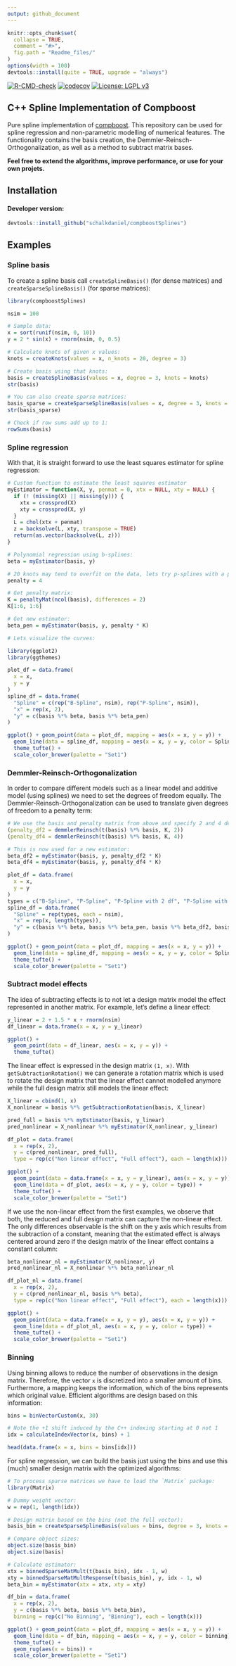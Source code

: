 ```yaml
---
output: github_document
---
```


<!-- README.md is generated from README.Rmd. Please edit that file -->

```r
knitr::opts_chunk$set(
  collapse = TRUE,
  comment = "#>",
  fig.path = "Readme_files/"
)
options(width = 100)
devtools::install(quite = TRUE, upgrade = "always")
```

[![R-CMD-check](https://github.com/schalkdaniel/compboostSplines/actions/workflows/R-CMD-check.yaml/badge.svg)](https://github.com/schalkdaniel/compboostSplines/actions/workflows/R-CMD-check.yaml) [![codecov](https://codecov.io/gh/schalkdaniel/compboostSplines/branch/main/graph/badge.svg?token=KGR22VAOHI)](https://codecov.io/gh/schalkdaniel/compboostSplines) [![License: LGPL v3](https://img.shields.io/badge/License-LGPL_v3-blue.svg)](https://www.gnu.org/licenses/lgpl-3.0)

## C++ Spline Implementation of Compboost

Pure spline implementation of [compboost](https://compboost.org). This repository can be used for spline regression and non-parametric modelling of numerical features. The functionality contains the basis creation, the Demmler-Reinsch-Orthogonalization, as well as a method to subtract matrix bases.

**Feel free to extend the algorithms, improve performance, or use for your own projets.**

## Installation

#### Developer version:

```r
devtools::install_github("schalkdaniel/compboostSplines")
```

## Examples

<!--
- [Spline basis](#spline-basis)
- [Spline regression](#spline-regression)
- [Demmler-Reinsch-Orthogonalization](#demmler-reinsch-orthogonalization)
-->

### Spline basis

To create a spline basis call `createSplineBasis()` (for dense matrices) and `createSparseSplineBasis()` (for sparse matrices):
```r
library(compboostSplines)

nsim = 100

# Sample data:
x = sort(runif(nsim, 0, 10))
y = 2 * sin(x) + rnorm(nsim, 0, 0.5)

# Calculate knots of given x values:
knots = createKnots(values = x, n_knots = 20, degree = 3)

# Create basis using that knots:
basis = createSplineBasis(values = x, degree = 3, knots = knots)
str(basis)

# You can also create sparse matrices:
basis_sparse = createSparseSplineBasis(values = x, degree = 3, knots = knots)
str(basis_sparse)

# Check if row sums add up to 1:
rowSums(basis)
```

### Spline regression

With that, it is straight forward to use the least squares estimator for spline regression:

```r
# Custom function to estimate the least squares estimator
myEstimator = function(X, y, penmat = 0, xtx = NULL, xty = NULL) {
  if (! (missing(X) || missing(y))) {
    xtx = crossprod(X)
    xty = crossprod(X, y)
  }
  L = chol(xtx + penmat)
  z = backsolve(L, xty, transpose = TRUE)
  return(as.vector(backsolve(L, z)))
}

# Polynomial regression using b-splines:
beta = myEstimator(basis, y)

# 20 knots may tend to overfit on the data, lets try p-splines with a penalty term of 4!
penalty = 4

# Get penalty matrix:
K = penaltyMat(ncol(basis), differences = 2)
K[1:6, 1:6]

# Get new estimator:
beta_pen = myEstimator(basis, y, penalty * K)

# Lets visualize the curves:

library(ggplot2)
library(ggthemes)

plot_df = data.frame(
  x = x,
  y = y
)
spline_df = data.frame(
  "Spline" = c(rep("B-Spline", nsim), rep("P-Spline", nsim)),
  "x" = rep(x, 2),
  "y" = c(basis %*% beta, basis %*% beta_pen)
)

ggplot() + geom_point(data = plot_df, mapping = aes(x = x, y = y)) +
  geom_line(data = spline_df, mapping = aes(x = x, y = y, color = Spline)) +
  theme_tufte() +
  scale_color_brewer(palette = "Set1")
```


### Demmler-Reinsch-Orthogonalization

In order to compare different models such as a linear model and additive model (using splines) we need to set the degrees of freedom equally. The Demmler-Reinsch-Orthogonalization can be used to translate given degrees of freedom to a penalty term:
```r
# We use the basis and penalty matrix from above and specify 2 and 4 degrees of freedom:
(penalty_df2 = demmlerReinsch(t(basis) %*% basis, K, 2))
(penalty_df4 = demmlerReinsch(t(basis) %*% basis, K, 4))

# This is now used for a new estimator:
beta_df2 = myEstimator(basis, y, penalty_df2 * K)
beta_df4 = myEstimator(basis, y, penalty_df4 * K)

plot_df = data.frame(
  x = x,
  y = y
)
types = c("B-Spline", "P-Spline", "P-Spline with 2 df", "P-Spline with 4 df")
spline_df = data.frame(
  "Spline" = rep(types, each = nsim),
  "x" = rep(x, length(types)),
  "y" = c(basis %*% beta, basis %*% beta_pen, basis %*% beta_df2, basis %*% beta_df4)
)

ggplot() + geom_point(data = plot_df, mapping = aes(x = x, y = y)) +
  geom_line(data = spline_df, mapping = aes(x = x, y = y, color = Spline)) +
  theme_tufte() +
  scale_color_brewer(palette = "Set1")
```

### Subtract model effects

The idea of subtracting effects is to not let a design matrix model the effect represented in another matrix. For example, let's define a linear effect:

```r
y_linear = 2 + 1.5 * x + rnorm(nsim)
df_linear = data.frame(x = x, y = y_linear)

ggplot() +
  geom_point(data = df_linear, aes(x = x, y = y)) +
  theme_tufte()
```

The linear effect is expressed in the design matrix `(1, x)`. With `getSubtractionRotation()` we can generate a rotation matrix which is used to rotate the design matrix that the linear effect cannot modelled anymore while the full design matrix still models the linear effect:

```r
X_linear = cbind(1, x)
X_nonlinear = basis %*% getSubtractionRotation(basis, X_linear)

pred_full = basis %*% myEstimator(basis, y_linear)
pred_nonlinear = X_nonlinear %*% myEstimator(X_nonlinear, y_linear)

df_plot = data.frame(
  x = rep(x, 2),
  y = c(pred_nonlinear, pred_full),
  type = rep(c("Non linear effect", "Full effect"), each = length(x)))

ggplot() +
  geom_point(data = data.frame(x = x, y = y_linear), aes(x = x, y = y)) +
  geom_line(data = df_plot, aes(x = x, y = y, color = type)) +
  theme_tufte() +
  scale_color_brewer(palette = "Set1")
```

If we use the non-linear effect from the first examples, we observe that both, the reduced and full design matrix can capture the non-linear effect. The only differences observable is the shift on the y axis which results from the subtraction of a constant, meaning that the estimated effect is always centered around zero if the design matrix of the linear effect contains a constant column:

```r
beta_nonlinear_nl = myEstimator(X_nonlinear, y)
pred_nonlinear_nl = X_nonlinear %*% beta_nonlinear_nl

df_plot_nl = data.frame(
  x = rep(x, 2),
  y = c(pred_nonlinear_nl, basis %*% beta),
  type = rep(c("Non linear effect", "Full effect"), each = length(x)))

ggplot() +
  geom_point(data = data.frame(x = x, y = y), aes(x = x, y = y)) +
  geom_line(data = df_plot_nl, aes(x = x, y = y, color = type)) +
  theme_tufte() +
  scale_color_brewer(palette = "Set1")
```

### Binning

Using binning allows to reduce the number of observations in the design matrix. Therefore, the vector `x` is discretized into a smaller amount of bins. Furthermore, a mapping keeps the information, which of the bins represents which original value. Efficient algorithms are design based on this information:

```r
bins = binVectorCustom(x, 30)

# Note the +1 shift induced by the C++ indexing starting at 0 not 1
idx = calculateIndexVector(x, bins) + 1

head(data.frame(x = x, bins = bins[idx]))
```

For spline regression, we can build the basis just using the bins and use this (much) smaller design matrix with the optimized algorithms:

```r
# To process sparse matrices we have to load the `Matrix` package:
library(Matrix)

# Dummy weight vector:
w = rep(1, length(idx))

# Design matrix based on the bins (not the full vector):
basis_bin = createSparseSplineBasis(values = bins, degree = 3, knots = knots)

# Compare object sizes:
object.size(basis_bin)
object.size(basis)

# Calculate estimator:
xtx = binnedSparseMatMult(t(basis_bin), idx - 1, w)
xty = binnedSparseMatMultResponse(t(basis_bin), y, idx - 1, w)
beta_bin = myEstimator(xtx = xtx, xty = xty)

df_bin = data.frame(
  x = rep(x, 2),
  y = c(basis %*% beta, basis %*% beta_bin),
  binning = rep(c("No Binning", "Binning"), each = length(x)))

ggplot() + geom_point(data = plot_df, mapping = aes(x = x, y = y)) +
  geom_line(data = df_bin, mapping = aes(x = x, y = y, color = binning)) +
  theme_tufte() +
  geom_rug(aes(x = bins)) +
  scale_color_brewer(palette = "Set1")
```
